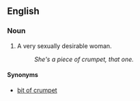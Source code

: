 ==English==

===Noun===
{{en-noun|head=[[piece]] of [[crumpet]]|pieces of crumpet}}

# {{context|slang}} A very sexually desirable woman.
#: ''She's a piece of crumpet, that one.''

====Synonyms====
* [[bit of crumpet]]